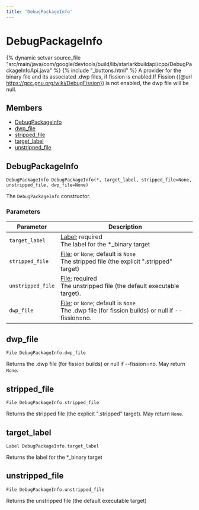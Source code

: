 ```yaml
---
title: 'DebugPackageInfo'
---
```


# DebugPackageInfo

{% dynamic setvar source_file "src/main/java/com/google/devtools/build/lib/starlarkbuildapi/cpp/DebugPackageInfoApi.java" %}
{% include "\_buttons.html" %}
A provider for the binary file and its associated .dwp files, if fission is enabled.If Fission ({@url https://gcc.gnu.org/wiki/DebugFission}) is not enabled, the dwp file will be null.

## Members

- [DebugPackageInfo](#DebugPackageInfo)
- [dwp_file](#dwp_file)
- [stripped_file](#stripped_file)
- [target_label](#target_label)
- [unstripped_file](#unstripped_file)

## DebugPackageInfo

``` rule-signature
DebugPackageInfo DebugPackageInfo(*, target_label, stripped_file=None, unstripped_file, dwp_file=None)
```

The `DebugPackageInfo` constructor.

### Parameters

<table class="table table-bordered table-condensed table-params">
<thead>
<tr>
<th>Parameter</th>
<th>Description</th>
</tr>
</thead>
<tbody>
<tr>
<td id="DebugPackageInfo.target_label"><code>target_label</code></td>
<td><a href="../builtins/Label.html" class="anchor">Label</a>;
required<br />
The label for the *_binary target</td>
</tr>
<tr>
<td id="DebugPackageInfo.stripped_file"><code>stripped_file</code></td>
<td><a href="../builtins/File.html" class="anchor">File</a>; or <code>None</code>;
default is <code>None</code><br />
The stripped file (the explicit ".stripped" target)</td>
</tr>
<tr>
<td id="DebugPackageInfo.unstripped_file"><code>unstripped_file</code></td>
<td><a href="../builtins/File.html" class="anchor">File</a>;
required<br />
The unstripped file (the default executable target).</td>
</tr>
<tr>
<td id="DebugPackageInfo.dwp_file"><code>dwp_file</code></td>
<td><a href="../builtins/File.html" class="anchor">File</a>; or <code>None</code>;
default is <code>None</code><br />
The .dwp file (for fission builds) or null if --fission=no.</td>
</tr>
</tbody>
</table>

## dwp_file

``` rule-signature
File DebugPackageInfo.dwp_file
```

Returns the .dwp file (for fission builds) or null if --fission=no.
May return `None`.

## stripped_file

``` rule-signature
File DebugPackageInfo.stripped_file
```

Returns the stripped file (the explicit ".stripped" target).
May return `None`.

## target_label

``` rule-signature
Label DebugPackageInfo.target_label
```

Returns the label for the \*\_binary target

## unstripped_file

``` rule-signature
File DebugPackageInfo.unstripped_file
```

Returns the unstripped file (the default executable target)
